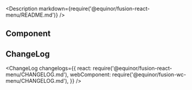 
<Meta title="Input/Menu" />

<Description markdown={require('@equinor/fusion-react-menu/README.md')} />

<ArgsTable of={Menu} />

## Component

<Canvas withSource="open">
  <Story id="examples-menu--component" />
</Canvas>

## ChangeLog

<ChangeLog
  changelogs={{
    react: require('@equinor/fusion-react-menu/CHANGELOG.md'),
    webComponent: require('@equinor/fusion-wc-menu/CHANGELOG.md'),
  }}
/>
